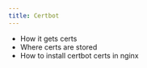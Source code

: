 ```yaml
---
title: Certbot
---
```


- How it gets certs
- Where certs are stored
- How to install certbot certs in nginx